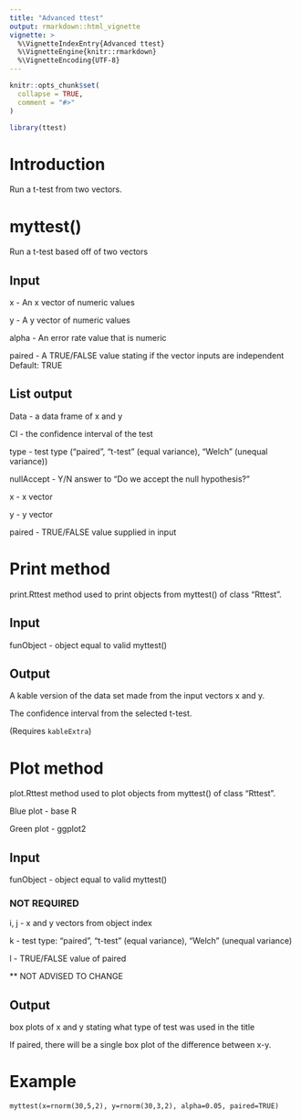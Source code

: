 ---
title: "Advanced ttest"
output: rmarkdown::html_vignette
vignette: >
  %\VignetteIndexEntry{Advanced ttest}
  %\VignetteEngine{knitr::rmarkdown}
  %\VignetteEncoding{UTF-8}
---

```{r, include = FALSE}
knitr::opts_chunk$set(
  collapse = TRUE,
  comment = "#>"
)
```

```{r setup}
library(ttest)
```

# Introduction
Run a t-test from two vectors.

# myttest()
Run a t-test based off of two vectors

## Input
x - An x vector of numeric values

y - A y vector of numeric values

alpha - An error rate value that is numeric

paired - A TRUE/FALSE value stating if the vector inputs are independent
    Default: TRUE

## List output
Data - a data frame of x and y

CI - the confidence interval of the test

type - test type ("paired", "t-test" (equal variance), "Welch" (unequal variance))

nullAccept - Y/N answer to "Do we accept the null hypothesis?"

x - x vector

y - y vector

paired - TRUE/FALSE value supplied in input


# Print method
print.Rttest method used to print objects from myttest() of class "Rttest".

## Input
funObject - object equal to valid myttest()

## Output
A kable version of the data set made from the input vectors x and y.

The confidence interval from the selected t-test.

(Requires `kableExtra`)

# Plot method
plot.Rttest method used to plot objects from myttest() of class "Rttest".

Blue plot - base R

Green plot - ggplot2

## Input
funObject - object equal to valid myttest()

### NOT REQUIRED
i, j - x and y vectors from object index

k - test type: "paired", "t-test" (equal variance), "Welch" (unequal variance)

l - TRUE/FALSE value of paired

** NOT ADVISED TO CHANGE

## Output
box plots of x and y stating what type of test was used in the title

If paired, there will be a single box plot of the difference between x-y.

# Example

`myttest(x=rnorm(30,5,2), y=rnorm(30,3,2), alpha=0.05, paired=TRUE)`
